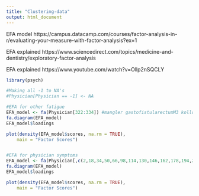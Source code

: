 ```yaml
---
title: "Clustering-data"
output: html_document
---
```




EFA model https://campus.datacamp.com/courses/factor-analysis-in-r/evaluating-your-measure-with-factor-analysis?ex=1

EFA explained https://www.sciencedirect.com/topics/medicine-and-dentistry/exploratory-factor-analysis

EFA explained https://www.youtube.com/watch?v=Ollp2nSQCLY 
```r


library(psych)

#Making all -1 to NA's
#Physician[Physician == -1] <- NA

#EFA for other fatigue
EFA_model <- fa(Physician[322:334]) #mangler gastofistularectumM3 kollonne 82
fa.diagram(EFA_model)
EFA_model$loadings

plot(density(EFA_model$scores, na.rm = TRUE), 
    main = "Factor Scores")


#EFA for physician symptoms
EFA_model <- fa(Physician[,c(2,18,34,50,66,98,114,130,146,162,178,194,210,226,242,258,274,290,306,322,338)]) #mangler gastofistularectumM3 kollonne 82
fa.diagram(EFA_model)
EFA_model$loadings

plot(density(EFA_model$scores, na.rm = TRUE), 
    main = "Factor Scores")
```
